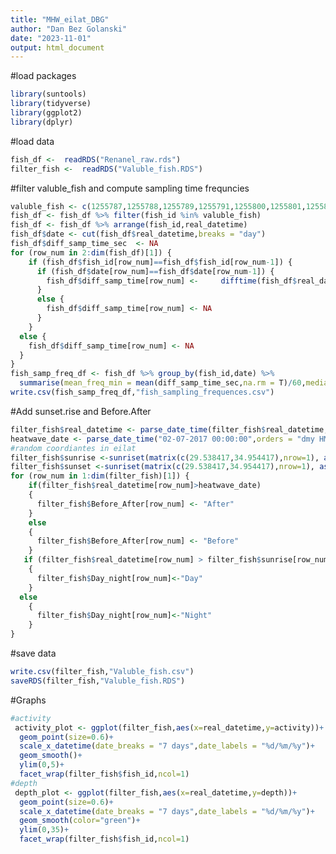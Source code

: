 ```yaml
---
title: "MHW_eilat_DBG"
author: "Dan Bez Golanski"
date: "2023-11-01"
output: html_document
---
```

#load packages
```r
library(suntools)
library(tidyverse)
library(ggplot2)
library(dplyr)
```

#load data
```r
fish_df <-  readRDS("Renanel_raw.rds")
filter_fish <-  readRDS("Valuble_fish.RDS")
```

#filter valuble_fish and compute sampling time frequncies
```r
valuble_fish <- c(1255787,1255788,1255789,1255791,1255800,1255801,1255803,1255805,1255806,1255807,1255810,1255811,1255812,1255814,1255815)
fish_df <- fish_df %>% filter(fish_id %in% valuble_fish)
fish_df <- fish_df %>% arrange(fish_id,real_datetime)
fish_df$date <- cut(fish_df$real_datetime,breaks = "day")
fish_df$diff_samp_time_sec  <- NA
for (row_num in 2:dim(fish_df)[1]) {
    if (fish_df$fish_id[row_num]==fish_df$fish_id[row_num-1]) {
      if (fish_df$date[row_num]==fish_df$date[row_num-1]) {
        fish_df$diff_samp_time[row_num] <-     difftime(fish_df$real_datetime[row_num],fish_df$real_datetime[row_num-1],units = "secs")
      }  
      else {
        fish_df$diff_samp_time[row_num] <- NA
      }
    }
  else {
    fish_df$diff_samp_time[row_num] <- NA
  }
}
fish_samp_freq_df <- fish_df %>% group_by(fish_id,date) %>% 
  summarise(mean_freq_min = mean(diff_samp_time_sec,na.rm = T)/60,median_freq_min = median(diff_samp_time_sec,na.rm = T)/60, n = n())
write.csv(fish_samp_freq_df,"fish_sampling_frequences.csv")
```

#Add sunset.rise and Before.After
```r
filter_fish$real_datetime <- parse_date_time(filter_fish$real_datetime, orders = "ymd HMS")
heatwave_date <- parse_date_time("02-07-2017 00:00:00",orders = "dmy HMS")
#random coordiantes in eilat
filter_fish$sunrise <-sunriset(matrix(c(29.538417,34.954417),nrow=1), as.POSIXct(as.Date(filter_fish$datetime_GMT3),tz="IST"),direction = "sunrise", POSIXct.out = T)$time
filter_fish$sunset <-sunriset(matrix(c(29.538417,34.954417),nrow=1), as.POSIXct(as.Date(filter_fish$datetime_GMT3),tz="IST"),direction = "sunset", POSIXct.out = T)$time
for (row_num in 1:dim(filter_fish)[1]) {
    if(filter_fish$real_datetime[row_num]>heatwave_date)
    {
      filter_fish$Before_After[row_num] <- "After"
    }
    else
    {
      filter_fish$Before_After[row_num] <- "Before"
    }
   if (filter_fish$real_datetime[row_num] > filter_fish$sunrise[row_num] && filter_fish$real_datetime[row_num] < filter_fish$sunset[row_num]) 
    {
      filter_fish$Day_night[row_num]<-"Day"
    }
  else
    {
      filter_fish$Day_night[row_num]<-"Night"
    }
}

```

#save data
```r
write.csv(filter_fish,"Valuble_fish.csv")
saveRDS(filter_fish,"Valuble_fish.RDS")
```

#Graphs
```r
#activity
 activity_plot <- ggplot(filter_fish,aes(x=real_datetime,y=activity))+
  geom_point(size=0.6)+
  scale_x_datetime(date_breaks = "7 days",date_labels = "%d/%m/%y")+
  geom_smooth()+
  ylim(0,5)+
  facet_wrap(filter_fish$fish_id,ncol=1)
#depth
 depth_plot <- ggplot(filter_fish,aes(x=real_datetime,y=depth))+
  geom_point(size=0.6)+
  scale_x_datetime(date_breaks = "7 days",date_labels = "%d/%m/%y")+
  geom_smooth(color="green")+
  ylim(0,35)+
  facet_wrap(filter_fish$fish_id,ncol=1)

```